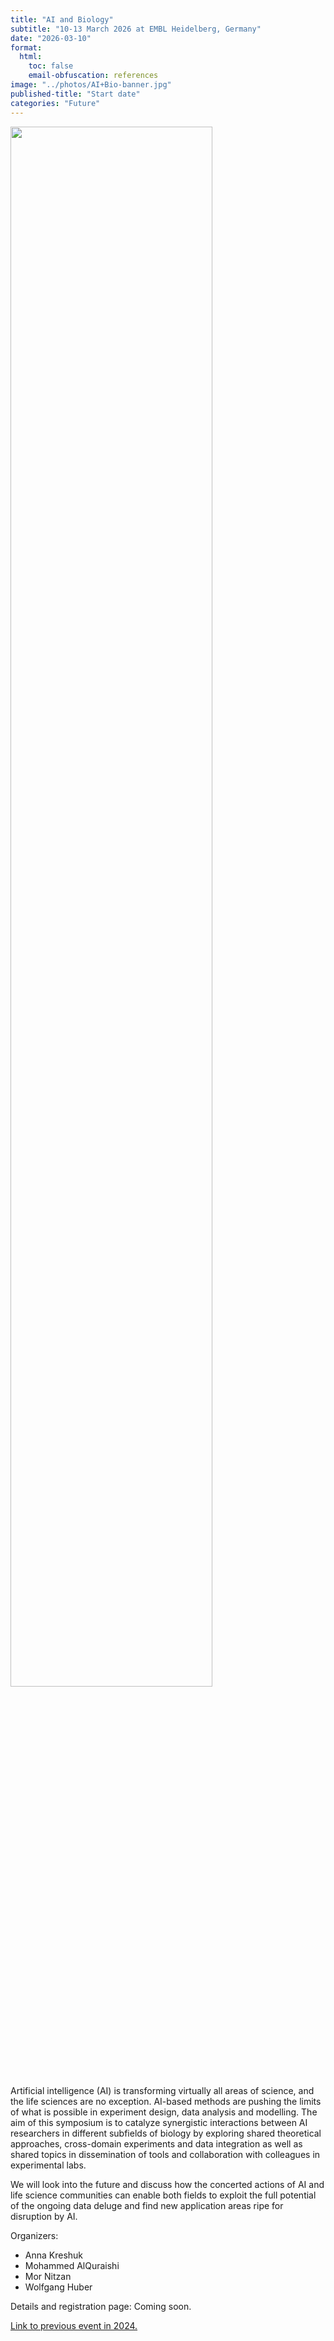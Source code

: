 ```yaml
---
title: "AI and Biology"
subtitle: "10-13 March 2026 at EMBL Heidelberg, Germany"
date: "2026-03-10"
format:
  html:
    toc: false
    email-obfuscation: references
image: "../photos/AI+Bio-banner.jpg"
published-title: "Start date"
categories: "Future"
---
```



![](../photos/AI+Bio-banner.jpg){fig-align="center" width=80%}


Artificial intelligence (AI) is transforming virtually all areas of science, and the life sciences are no exception. AI-based methods are pushing the limits of what is possible in experiment design, data analysis and modelling. The aim of this symposium is to catalyze synergistic interactions between AI researchers in different subfields of biology by exploring shared theoretical approaches, cross-domain experiments and data integration as well as shared topics in dissemination of tools and collaboration with colleagues in experimental labs.

We will look into the future and discuss how the concerted actions of AI and life science communities can enable both fields to exploit the full potential of the ongoing data deluge and find new application areas ripe for disruption by AI.

Organizers:

- Anna Kreshuk
- Mohammed AlQuraishi
- Mor Nitzan
- Wolfgang Huber

Details and registration page: Coming soon.

[Link to previous event in 2024.](https://www.embl.org/about/info/course-and-conference-office/events/ees24-01/)


